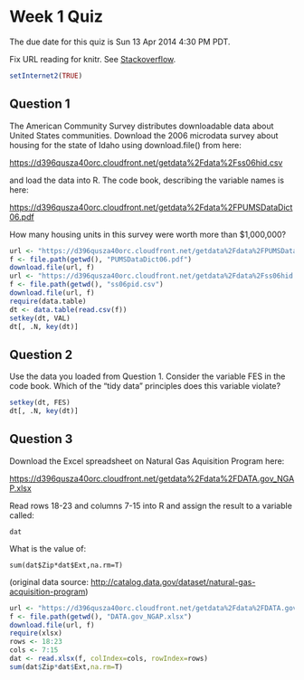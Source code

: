 Week 1 Quiz
===========

The due date for this quiz is Sun 13 Apr 2014 4:30 PM PDT.


Fix URL reading for knitr. See [Stackoverflow](http://stackoverflow.com/a/20003380).

```r
setInternet2(TRUE)
```


Question 1
----------
The American Community Survey distributes downloadable data about United States communities. Download the 2006 microdata survey about housing for the state of Idaho using download.file() from here: 

[https://d396qusza40orc.cloudfront.net/getdata%2Fdata%2Fss06hid.csv](https://d396qusza40orc.cloudfront.net/getdata%2Fdata%2Fss06hid.csv)

and load the data into R. The code book, describing the variable names is here: 

[https://d396qusza40orc.cloudfront.net/getdata%2Fdata%2FPUMSDataDict06.pdf](https://d396qusza40orc.cloudfront.net/getdata%2Fdata%2FPUMSDataDict06.pdf)

How many housing units in this survey were worth more than $1,000,000?

```r
url <- "https://d396qusza40orc.cloudfront.net/getdata%2Fdata%2FPUMSDataDict06.pdf"
f <- file.path(getwd(), "PUMSDataDict06.pdf")
download.file(url, f)
url <- "https://d396qusza40orc.cloudfront.net/getdata%2Fdata%2Fss06hid.csv"
f <- file.path(getwd(), "ss06pid.csv")
download.file(url, f)
require(data.table)
dt <- data.table(read.csv(f))
setkey(dt, VAL)
dt[, .N, key(dt)]
```


Question 2
----------
Use the data you loaded from Question 1. Consider the variable FES in the code book. Which of the "tidy data" principles does this variable violate?

```r
setkey(dt, FES)
dt[, .N, key(dt)]
```


Question 3
----------
Download the Excel spreadsheet on Natural Gas Aquisition Program here: 

[https://d396qusza40orc.cloudfront.net/getdata%2Fdata%2FDATA.gov_NGAP.xlsx](https://d396qusza40orc.cloudfront.net/getdata%2Fdata%2FDATA.gov_NGAP.xlsx)

Read rows 18-23 and columns 7-15 into R and assign the result to a variable called:

`dat`

What is the value of:

`sum(dat$Zip*dat$Ext,na.rm=T)`

(original data source: [http://catalog.data.gov/dataset/natural-gas-acquisition-program](http://catalog.data.gov/dataset/natural-gas-acquisition-program))

```r
url <- "https://d396qusza40orc.cloudfront.net/getdata%2Fdata%2FDATA.gov_NGAP.xlsx"
f <- file.path(getwd(), "DATA.gov_NGAP.xlsx")
download.file(url, f)
require(xlsx)
rows <- 18:23
cols <- 7:15
dat <- read.xlsx(f, colIndex=cols, rowIndex=rows)
sum(dat$Zip*dat$Ext,na.rm=T) 
```
